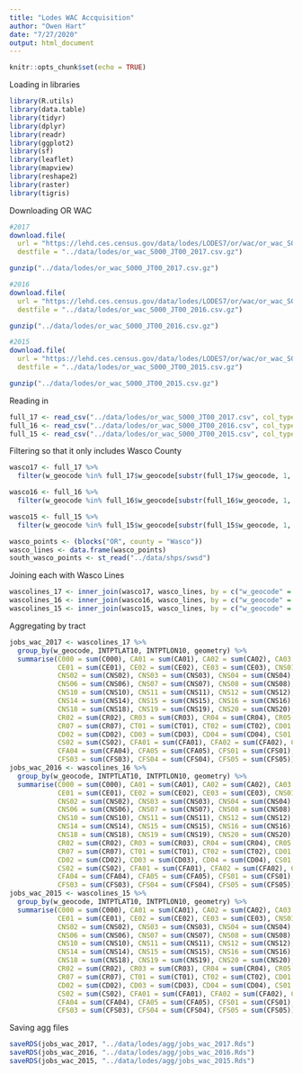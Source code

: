 ```yaml
---
title: "Lodes WAC Accquisition"
author: "Owen Hart"
date: "7/27/2020"
output: html_document
---
```


```r
knitr::opts_chunk$set(echo = TRUE)
```

Loading in libraries
```r
library(R.utils)
library(data.table)
library(tidyr)
library(dplyr)
library(readr)
library(ggplot2)
library(sf)
library(leaflet)
library(mapview)
library(reshape2)
library(raster)
library(tigris)
```

Downloading OR WAC
```r
#2017
download.file(
  url = "https://lehd.ces.census.gov/data/lodes/LODES7/or/wac/or_wac_S000_JT00_2017.csv.gz", 
  destfile = "../data/lodes/or_wac_S000_JT00_2017.csv.gz")

gunzip("../data/lodes/or_wac_S000_JT00_2017.csv.gz")

#2016
download.file(
  url = "https://lehd.ces.census.gov/data/lodes/LODES7/or/wac/or_wac_S000_JT00_2016.csv.gz", 
  destfile = "../data/lodes/or_wac_S000_JT00_2016.csv.gz")

gunzip("../data/lodes/or_wac_S000_JT00_2016.csv.gz")

#2015
download.file(
  url = "https://lehd.ces.census.gov/data/lodes/LODES7/or/wac/or_wac_S000_JT00_2015.csv.gz", 
  destfile = "../data/lodes/or_wac_S000_JT00_2015.csv.gz")

gunzip("../data/lodes/or_wac_S000_JT00_2015.csv.gz")
```

Reading in
```r
full_17 <- read_csv("../data/lodes/or_wac_S000_JT00_2017.csv", col_types = cols(w_geocode = col_character()))
full_16 <- read_csv("../data/lodes/or_wac_S000_JT00_2016.csv", col_types = cols(w_geocode = col_character()))
full_15 <- read_csv("../data/lodes/or_wac_S000_JT00_2015.csv", col_types = cols(w_geocode = col_character()))
```

Filtering so that it only includes Wasco County
```r
wasco17 <- full_17 %>% 
  filter(w_geocode %in% full_17$w_geocode[substr(full_17$w_geocode, 1, 5) == "41065"])

wasco16 <- full_16 %>% 
  filter(w_geocode %in% full_16$w_geocode[substr(full_16$w_geocode, 1, 5) == "41065"])

wasco15 <- full_15 %>% 
  filter(w_geocode %in% full_15$w_geocode[substr(full_15$w_geocode, 1, 5) == "41065"])
```

```r
wasco_points <- (blocks("OR", county = "Wasco"))
wasco_lines <- data.frame(wasco_points)
south_wasco_points <- st_read("../data/shps/swsd")
```

Joining each with Wasco Lines
```r
wascolines_17 <- inner_join(wasco17, wasco_lines, by = c("w_geocode" = "GEOID10"))
wascolines_16 <- inner_join(wasco16, wasco_lines, by = c("w_geocode" = "GEOID10"))
wascolines_15 <- inner_join(wasco15, wasco_lines, by = c("w_geocode" = "GEOID10"))
```



Aggregating by tract
```r
jobs_wac_2017 <- wascolines_17 %>%
  group_by(w_geocode, INTPTLAT10, INTPTLON10, geometry) %>% 
  summarise(C000 = sum(C000), CA01 = sum(CA01), CA02 = sum(CA02), CA03 = sum(CA03),
            CE01 = sum(CE01), CE02 = sum(CE02), CE03 = sum(CE03), CNS01 = sum(CNS01),
            CNS02 = sum(CNS02), CNS03 = sum(CNS03), CNS04 = sum(CNS04), CNS05 = sum(CNS05),
            CNS06 = sum(CNS06), CNS07 = sum(CNS07), CNS08 = sum(CNS08), CNS09 = sum(CNS09),
            CNS10 = sum(CNS10), CNS11 = sum(CNS11), CNS12 = sum(CNS12), CNS13 = sum(CNS13),
            CNS14 = sum(CNS14), CNS15 = sum(CNS15), CNS16 = sum(CNS16), CNS17 = sum(CNS17),
            CNS18 = sum(CNS18), CNS19 = sum(CNS19), CNS20 = sum(CNS20), CR01 = sum(CR01),
            CR02 = sum(CR02), CR03 = sum(CR03), CR04 = sum(CR04), CR05 = sum(CR05),
            CR07 = sum(CR07), CT01 = sum(CT01), CT02 = sum(CT02), CD01 = sum(CD01),
            CD02 = sum(CD02), CD03 = sum(CD03), CD04 = sum(CD04), CS01 = sum(CS01),
            CS02 = sum(CS02), CFA01 = sum(CFA01), CFA02 = sum(CFA02), CFA03 = sum(CFA03),
            CFA04 = sum(CFA04), CFA05 = sum(CFA05), CFS01 = sum(CFS01), CFS02 = sum(CFS02),
            CFS03 = sum(CFS03), CFS04 = sum(CFS04), CFS05 = sum(CFS05))
jobs_wac_2016 <- wascolines_16 %>%
  group_by(w_geocode, INTPTLAT10, INTPTLON10, geometry) %>% 
  summarise(C000 = sum(C000), CA01 = sum(CA01), CA02 = sum(CA02), CA03 = sum(CA03),
            CE01 = sum(CE01), CE02 = sum(CE02), CE03 = sum(CE03), CNS01 = sum(CNS01),
            CNS02 = sum(CNS02), CNS03 = sum(CNS03), CNS04 = sum(CNS04), CNS05 = sum(CNS05),
            CNS06 = sum(CNS06), CNS07 = sum(CNS07), CNS08 = sum(CNS08), CNS09 = sum(CNS09),
            CNS10 = sum(CNS10), CNS11 = sum(CNS11), CNS12 = sum(CNS12), CNS13 = sum(CNS13),
            CNS14 = sum(CNS14), CNS15 = sum(CNS15), CNS16 = sum(CNS16), CNS17 = sum(CNS17),
            CNS18 = sum(CNS18), CNS19 = sum(CNS19), CNS20 = sum(CNS20), CR01 = sum(CR01),
            CR02 = sum(CR02), CR03 = sum(CR03), CR04 = sum(CR04), CR05 = sum(CR05),
            CR07 = sum(CR07), CT01 = sum(CT01), CT02 = sum(CT02), CD01 = sum(CD01),
            CD02 = sum(CD02), CD03 = sum(CD03), CD04 = sum(CD04), CS01 = sum(CS01),
            CS02 = sum(CS02), CFA01 = sum(CFA01), CFA02 = sum(CFA02), CFA03 = sum(CFA03),
            CFA04 = sum(CFA04), CFA05 = sum(CFA05), CFS01 = sum(CFS01), CFS02 = sum(CFS02),
            CFS03 = sum(CFS03), CFS04 = sum(CFS04), CFS05 = sum(CFS05))
jobs_wac_2015 <- wascolines_15 %>%
  group_by(w_geocode, INTPTLAT10, INTPTLON10, geometry) %>% 
  summarise(C000 = sum(C000), CA01 = sum(CA01), CA02 = sum(CA02), CA03 = sum(CA03),
            CE01 = sum(CE01), CE02 = sum(CE02), CE03 = sum(CE03), CNS01 = sum(CNS01),
            CNS02 = sum(CNS02), CNS03 = sum(CNS03), CNS04 = sum(CNS04), CNS05 = sum(CNS05),
            CNS06 = sum(CNS06), CNS07 = sum(CNS07), CNS08 = sum(CNS08), CNS09 = sum(CNS09),
            CNS10 = sum(CNS10), CNS11 = sum(CNS11), CNS12 = sum(CNS12), CNS13 = sum(CNS13),
            CNS14 = sum(CNS14), CNS15 = sum(CNS15), CNS16 = sum(CNS16), CNS17 = sum(CNS17),
            CNS18 = sum(CNS18), CNS19 = sum(CNS19), CNS20 = sum(CNS20), CR01 = sum(CR01),
            CR02 = sum(CR02), CR03 = sum(CR03), CR04 = sum(CR04), CR05 = sum(CR05),
            CR07 = sum(CR07), CT01 = sum(CT01), CT02 = sum(CT02), CD01 = sum(CD01),
            CD02 = sum(CD02), CD03 = sum(CD03), CD04 = sum(CD04), CS01 = sum(CS01),
            CS02 = sum(CS02), CFA01 = sum(CFA01), CFA02 = sum(CFA02), CFA03 = sum(CFA03),
            CFA04 = sum(CFA04), CFA05 = sum(CFA05), CFS01 = sum(CFS01), CFS02 = sum(CFS02),
            CFS03 = sum(CFS03), CFS04 = sum(CFS04), CFS05 = sum(CFS05))
```
Saving agg files
```r
saveRDS(jobs_wac_2017, "../data/lodes/agg/jobs_wac_2017.Rds")
saveRDS(jobs_wac_2016, "../data/lodes/agg/jobs_wac_2016.Rds")
saveRDS(jobs_wac_2015, "../data/lodes/agg/jobs_wac_2015.Rds")
```

